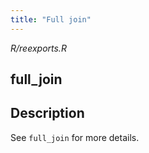 ```yaml
---
title: "Full join"
---
```


*R/reexports.R*

## full_join

## Description
See `full_join` for more details. 










